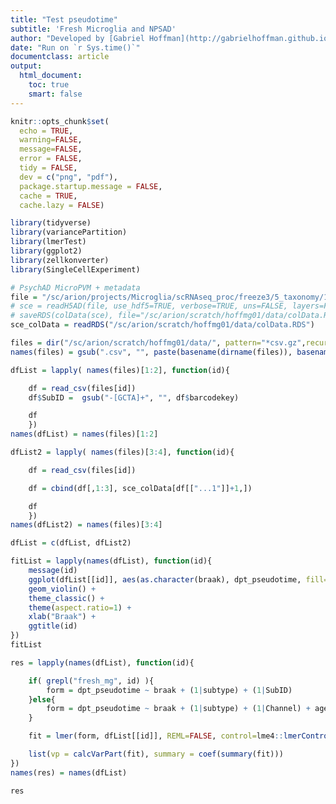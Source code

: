 ```yaml
---
title: "Test pseudotime"
subtitle: 'Fresh Microglia and NPSAD'
author: "Developed by [Gabriel Hoffman](http://gabrielhoffman.github.io/)"
date: "Run on `r Sys.time()`"
documentclass: article
output: 
  html_document:
    toc: true
    smart: false
---
```



<!--- 

# cd /Users/gabrielhoffman/workspace/repos/nps_ad/mg

cd /sc/arion/projects/CommonMind/hoffman/NPS-AD/work/nps_ad/mg
R --vanilla

system("ml git; git pull"); rmarkdown::render("test_pseudotime.Rmd");


# https://hoffmg01.hpc.mssm.edu/mg/test_pseudotime.html


--->



```r
knitr::opts_chunk$set(
  echo = TRUE,
  warning=FALSE,
  message=FALSE,
  error = FALSE,
  tidy = FALSE,
  dev = c("png", "pdf"),
  package.startup.message = FALSE,
  cache = TRUE,
  cache.lazy = FALSE)
```


```r
library(tidyverse)
library(variancePartition)
library(lmerTest)
library(ggplot2)
library(zellkonverter)
library(SingleCellExperiment)
```

```r
# PsychAD MicroPVM + metadata
file = "/sc/arion/projects/Microglia/scRNAseq_proc/freeze3/5_taxonomy/1_scANVI_psychAD_annotation/230420_PsychAD_MicroPVM_independent_meta_scANVI_new-umap.h5ad"
# sce = readH5AD(file, use_hdf5=TRUE, verbose=TRUE, uns=FALSE, layers=FALSE, obsm=FALSE)
# saveRDS(colData(sce), file="/sc/arion/scratch/hoffmg01/data/colData.RDS")
sce_colData = readRDS("/sc/arion/scratch/hoffmg01/data/colData.RDS")

files = dir("/sc/arion/scratch/hoffmg01/data/", pattern="*csv.gz",recursive=TRUE, full.names=TRUE)
names(files) = gsub(".csv", "", paste(basename(dirname(files)), basename(files), sep="/"))

dfList = lapply( names(files)[1:2], function(id){

	df = read_csv(files[id])
	df$SubID =  gsub("-[GCTA]+", "", df$barcodekey)

	df
	})
names(dfList) = names(files)[1:2]

dfList2 = lapply( names(files)[3:4], function(id){

	df = read_csv(files[id])

	df = cbind(df[,1:3], sce_colData[df[["...1"]]+1,])

	df
	})
names(dfList2) = names(files)[3:4]

dfList = c(dfList, dfList2)
```

```r
fitList = lapply(names(dfList), function(id){
	message(id)
	ggplot(dfList[[id]], aes(as.character(braak), dpt_pseudotime, fill=braak)) +
	geom_violin() +
	theme_classic() +
	theme(aspect.ratio=1) +
	xlab("Braak") + 
	ggtitle(id)
})
fitList
```


```r
res = lapply(names(dfList), function(id){

	if( grepl("fresh_mg", id) ){
		form = dpt_pseudotime ~ braak + (1|subtype) + (1|SubID)
	}else{
		form = dpt_pseudotime ~ braak + (1|subtype) + (1|Channel) + age + (1|sex) + PMI + (1|poolID) + log(n_genes) + (1|predicted_phase)
	}

	fit = lmer(form, dfList[[id]], REML=FALSE, control=lme4::lmerControl(optimizer="Nelder_Mead"))

	list(vp = calcVarPart(fit), summary = coef(summary(fit)))
})
names(res) = names(dfList)
```

```r
res
```


<!---

PsychAD metadata
/sc/arion/projects/psychAD/NPS-AD/freeze2_rc/metadata/clinical_metadata.csv
/sc/arion/projects/psychAD/NPS-AD/freeze2_rc/metadata/clinical_metadata_sampleSets_latest.RDS
--->

